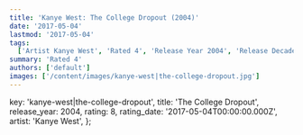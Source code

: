 ```yaml
---
title: 'Kanye West: The College Dropout (2004)'
date: '2017-05-04'
lastmod: '2017-05-04'
tags:
  ['Artist Kanye West', 'Rated 4', 'Release Year 2004', 'Release Decade 2000']
summary: 'Rated 4'
authors: ['default']
images: ['/content/images/kanye-west|the-college-dropout.jpg']
---
```


  key: 'kanye-west|the-college-dropout',
  title: 'The College Dropout',
  release_year: 2004,
  rating: 8,
  rating_date: '2017-05-04T00:00:00.000Z',
  artist: 'Kanye West',
};

<MusicRating data={data} />
